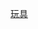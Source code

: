 {{WPSS-cat}}
{{Stub Category|article=[[玩具|玩具]]|newstub=toy-stub|category=玩具}}
{{Hiddencat}}

[[Category:休闲小作品|玩具]]